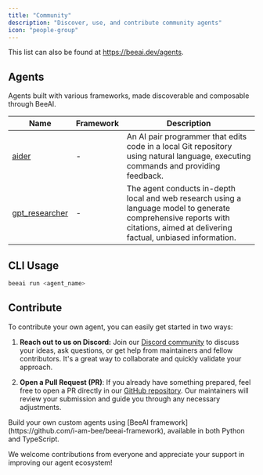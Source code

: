 ```yaml
---
title: "Community"
description: "Discover, use, and contribute community agents"
icon: "people-group"
---
```


This list can also be found at https://beeai.dev/agents.

## Agents

Agents built with various frameworks, made discoverable and composable through BeeAI.

| Name                                                                                                   | Framework | Description                                                                                                                                                                    |
| ------------------------------------------------------------------------------------------------------ | --------- | ------------------------------------------------------------------------------------------------------------------------------------------------------------------------------ |
| [aider](https://github.com/i-am-bee/beeai-platform/tree/main/agents/community/aider)                   | -         | An AI pair programmer that edits code in a local Git repository using natural language, executing commands and providing feedback.                                             |
| [gpt_researcher](https://github.com/i-am-bee/beeai-platform/tree/main/agents/community/gpt-researcher) | -         | The agent conducts in-depth local and web research using a language model to generate comprehensive reports with citations, aimed at delivering factual, unbiased information. |

## CLI Usage

```sh
beeai run <agent_name>
```

## Contribute

To contribute your own agent, you can easily get started in two ways:

1. **Reach out to us on Discord:** Join our [Discord community](https://discord.gg/NradeA6ZNF) to discuss your ideas, ask questions, or get help from maintainers and fellow contributors. It's a great way to collaborate and quickly validate your approach.

2. **Open a Pull Request (PR)**: If you already have something prepared, feel free to open a PR directly in our [GitHub repository](https://github.com/i-am-bee/beeai-platform/tree/main/agents/community). Our maintainers will review your submission and guide you through any necessary adjustments.

<Tip>
  Build your own custom agents using [BeeAI
  framework](https://github.com/i-am-bee/beeai-framework), available in both
  Python and TypeScript.
</Tip>

We welcome contributions from everyone and appreciate your support in improving our agent ecosystem!
